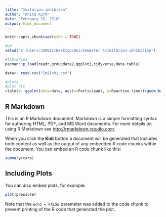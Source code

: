 ```yaml
---
title: "Imitation-inhibiton"
author: "Anita Kurm"
date: "February 16, 2018"
output: html_document
---
```


```r
knitr::opts_chunk$set(echo = TRUE)

#wd
setwd("C:/Users/JARVIS/Desktop/Uni/Semester 4/Imitation-inhibition")

#libraries
pacman::p_load(readr,groupdata2,ggplot2,tidyverse,data.table)

data<- read.csv("ImiInhi.csv")

#plots
#plot rts
rtplot<- ggplot(data=data, aes(x=Participant, y=Reaction_time))+geom_bar()

```

## R Markdown

This is an R Markdown document. Markdown is a simple formatting syntax for authoring HTML, PDF, and MS Word documents. For more details on using R Markdown see <http://rmarkdown.rstudio.com>.

When you click the **Knit** button a document will be generated that includes both content as well as the output of any embedded R code chunks within the document. You can embed an R code chunk like this:

```r
summary(cars)
```

## Including Plots

You can also embed plots, for example:

```r
plot(pressure)
```

Note that the `echo = FALSE` parameter was added to the code chunk to prevent printing of the R code that generated the plot.
